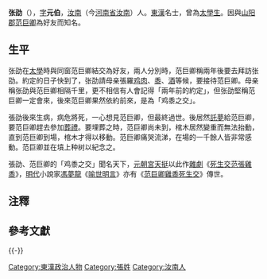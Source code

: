 {{noteTA
|1=zh-hans:范巨卿; zh-hant:范巨卿;
}}

{{主條目消歧義|關於同名神祇，請見[[五福王爺|張元伯]]。}}

'''张劭'''（{{bd|？||？|catIdx=F}}），[[表字|字]]'''元伯'''，[[汝南|汝南]]（今[[河南省|河南省]][[汝南|汝南]]）人。[[東漢|東漢]]名士，曾為[[太學生|太學生]]。因與[[山阳郡|山阳郡]][[范巨卿|范巨卿]]為好友而知名。

== 生平 ==
张劭在[[太學|太學]]時與同窗范巨卿結交為好友，兩人分別時，范巨卿稱兩年後要去拜訪张劭。約定的日子快到了，张劭請母亲張羅[[鸡肉|鸡肉]]、[[黍|黍]]、[[酒|酒]]等候，要接待范巨卿。母亲稱张劭與范巨卿相隔千里，更不相信有人會記得「兩年前的約定」，但张劭堅稱范巨卿一定會來，後來范巨卿果然依約前來，是為「鸡黍之交」。

張劭後來生病，病危將死，一心想見范巨卿，但最終過世。後居然[[託夢|託夢]]給范巨卿，要范巨卿趕去參加[[葬禮|葬禮]]。要埋葬之時，范巨卿尚未到，棺木居然變重而無法抬動，直到范巨卿到場，棺木才得以移動。范巨卿痛哭流涕，在場的一千餘人皆非常感動。范巨卿並在墳上种树以紀念之。

張劭、范巨卿的「鸡黍之交」聞名天下，[[元朝|元朝]][[宮天挺|宮天挺]]以此作[[雜劇|雜劇]]《[[死生交范張雞黍|死生交范張雞黍]]》，[[明代|明代]]小說家[[馮夢龍|馮夢龍]]《[[喻世明言|喻世明言]]》亦有《[[范巨卿雞黍死生交|范巨卿雞黍死生交]]》傳世。

== 注釋 ==

==參考文獻==
{{wikisource|後漢書/卷81}}
{{reflist}}

{{-}}
{{八拜之交}}

{{DEFAULTSORT:Z張}}
[[Category:東漢政治人物|Category:東漢政治人物]]
[[Category:張姓|Category:張姓]]
[[Category:汝南人|Category:汝南人]]